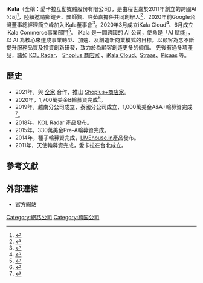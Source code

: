 {{COI|time=2020-12-14T05:22:39+00:00}}
{{Infobox Company
| company_name       = 愛卡拉互動媒體股份有限公司
| company_name_en    = iKala Interactive Media Inc.
| location           = 台北市信義區東興路41號10樓
| local_code_name    = 	TW
| homepage           = {{url|https://ikala.tv/}}
| key_people         = [[共同創辦人暨執行長|共同創辦人暨執行長]]：[[程世嘉|程世嘉]]
}}
'''iKala'''（全稱：愛卡拉互動媒體股份有限公司），是由程世嘉於2011年創立的跨國AI公司<ref>{{cite web |publisher=創業小聚 |title=縮短AI普及化的痛苦值！今年獲緯創B 輪融資的 iKala，如何攜製造大廠完成軟硬整合？|url=https://meet.bnext.com.tw/articles/view/47061?utm_source=dable}}</ref>，陸續邀請鄭鎧尹、龔師賢、許茹嘉擔任共同創辦人<ref>{{cite web|publisher=自由時報|title=〈人物專訪〉愛卡拉執行長程世嘉 AI數位行銷精準投放廣告|url=https://ec.ltn.com.tw/article/paper/1249564|access-date=2020-12-01|archive-date=2020-09-23|archive-url=https://web.archive.org/web/20200923184222/https://ec.ltn.com.tw/article/paper/1249564|dead-url=no}}</ref>，2020年前Google台灣董事總經理[[簡立峰|簡立峰]]加入iKala董事會<ref>{{cite web|publisher=經濟日報|title=台灣Google 001號與003號 師徒倆在這續前緣|url=https://money.udn.com/money/story/5612/4338725|access-date=2020-12-01|archive-date=2020-02-12|archive-url=https://web.archive.org/web/20200212215209/https://money.udn.com/money/story/5612/4338725|dead-url=no}}</ref>。2020年3月成立iKala Cloud<ref>{{cite web|publisher=自由時報|title=抗疫行動 iKala Cloud助企業AI轉型|url=https://ec.ltn.com.tw/article/breakingnews/3110373|access-date=2020-12-01|archive-date=2020-03-24|archive-url=https://web.archive.org/web/20200324190926/https://ec.ltn.com.tw/article/breakingnews/3110373|dead-url=no}}</ref>、6月成立iKala Commerce事業部門<ref>{{cite web|publisher=Taipei Times|title=IKala creates commerce division to meet demand|url=https://www.taipeitimes.com/News/biz/archives/2020/06/16/2003738275|access-date=2020-12-01|archive-date=2020-09-29|archive-url=https://web.archive.org/web/20200929175228/https://www.taipeitimes.com/News/biz/archives/2020/06/16/2003738275|dead-url=no}}</ref>。
iKala 是一間跨國的 AI 公司，使命是「AI 賦能」，以 AI 為核心來達成事業轉型、加速、及創造新商業模式的目標。以顧客為念不斷提升服務品質及投資創新研發，致力於為顧客創造更多的價值。
先後有過多項產品，諸如 [[KOL_Radar|KOL Radar]]、 [[Shoplus_商店家|Shoplus 商店家]] 、[[iKala_Cloud|iKala Cloud]]、[[Straas|Straas]]、[[Picaas|Picaas]] 等。

==歷史==
* 2021年，與 [[全家|全家]] 合作，推出 [[Shoplus+商店家|Shoplus+商店家]]。
* 2020年，1,700萬美金B輪募資完成<ref>{{cite web|publisher=工商時報|title=緯創領投 iKala獲1,700萬美元B輪投資|url=https://www.chinatimes.com/realtimenews/20200819004651-260410?chdtv|access-date=2020-12-01|archive-date=2020-08-21|archive-url=https://web.archive.org/web/20200821203951/https://www.chinatimes.com/realtimenews/20200819004651-260410?chdtv|dead-url=no}}</ref>。
* 2019年，越南分公司成立，泰國分公司成立，1,000萬美金A&A+輪募資完成<ref>{{cite web|publisher=INSIDE|title=共獲 1000 萬美元！iKala 再宣布 A+ 輪融資|url=https://www.inside.com.tw/article/15287-ikala-serie-A-fund|access-date=2020-12-01|archive-date=2020-11-26|archive-url=https://web.archive.org/web/20201126075349/https://www.inside.com.tw/article/15287-ikala-serie-A-fund|dead-url=no}}</ref>。
* 2018年，KOL Radar 產品發布。
* 2015年，330萬美金Pre-A輪募資完成。
* 2014年，種子輪募資完成，[[LIVEhouse.in|LIVEhouse.in]]產品發布。
* 2011年，天使輪募資完成，愛卡拉在台北成立。

==參考文獻==
{{reflist}}

==外部連結==
* [https://ikala.tv/zh-tw/ 官方網站] {{Wayback|url=https://ikala.tv/zh-tw/ |date=20210123015229 }}

[[Category:網路公司|Category:網路公司]]
[[Category:跨国公司|Category:跨国公司]]